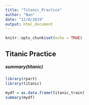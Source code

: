 ```yaml
---
title: "Titanic_Practice"
author: "Nan"
date: "12/8/2019"
output: html_document
---
```


```r
knitr::opts_chunk$set(echo = TRUE)
```

## Titanic Practice

##### summary(titanic)
```r
library(rpart)
library(titanic)

mydf = as.data.frame(titanic_train)
summary(mydf)

```
